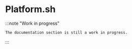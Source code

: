 # Platform.sh

:::note "Work in progress"

    The documentation section is still a work in progress.

:::
